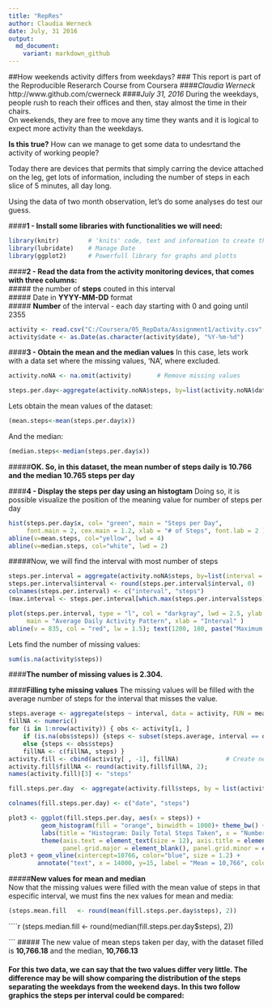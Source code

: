 ---
title: "RepRes"
author: Claudia Werneck
date: July, 31 2016
output:
  md_document:
    variant: markdown_github
---

##How weekends activity differs from weekdays?
### This report is part of the Reproducible Reserarch Course from Coursera
####_Claudia Werneck_  http://www.github.com/cwerneck
####_July 31, 2016_
During the weekdays, people rush to reach their offices and then, stay almost the time in their chairs.  
On weekends, they are free to move any time they wants and it is logical to expect more activity than the weekdays.

__Is this true?__ How can we manage to get some data to undesrtand the activity of working people?  

Today there are devices that permits that simply carring the device attached on the leg, get lots of information, including the number of steps in each slice of 5 minutes, all day long.

Using the data of two month observation, let's do some analyses do test our guess.

####__1 - Install some libraries with functionalities we will need:__

```{r init_packages, results='hold'}

library(knitr)        # 'knits' code, text and information to create the document in HTML
library(lubridate)    # Manage Date
library(ggplot2)      # Powerfull library for graphs and plotts
```
####__2 - Read the data from the activity monitoring devices, that comes with three columns:__   
#####  the number of __steps__ couted in this interval   
#####  Date in __YYYY-MM-DD__ format   
#####  __Number__ of the interval - each day starting with 0 and going until 2355   

```{r read_data}

activity <- read.csv("C:/Coursera/05_RepData/Assignment1/activity.csv", header=TRUE)  
activity$date <- as.Date(as.character(activity$date), "%Y-%m-%d")
```
####__3 - Obtain the mean and the median values__
In this case, lets work with a data set where the missing values, 'NA', where excluded.

```{r calculate_mean_Median}

activity.noNA <- na.omit(activity)       # Remove missing values 

steps.per.day<-aggregate(activity.noNA$steps, by=list(activity.noNA$date), sum)

```
Lets obtain the mean values of the dataset:  

```{r}
(mean.steps<-mean(steps.per.day$x))
```
And the median: 
```{r}
(median.steps<-median(steps.per.day$x))
```
#####__OK. So, in this dataset, the mean number of steps daily is 10.766 and the median 10.765 steps per day__  

####__4 - Display the steps per day using an histogtam__
Doing so, it is possible visualize the position of the meaning value for number of steps per day

```{r hist_per_day}

hist(steps.per.day$x, col= "green", main = "Steps per Day", 
     font.main = 2, cex.main = 1.2, xlab = "# of Steps", font.lab = 2 )
abline(v=mean.steps, col="yellow", lwd = 4)
abline(v=median.steps, col="white", lwd = 2)

```     
#####Now, we will find the interval with most number of steps  


```{r interval_max_steps}
steps.per.interval = aggregate(activity.noNA$steps, by=list(interval = activity.noNA$interval), FUN=mean)
steps.per.interval$interval <- round(steps.per.interval$interval, 0)        # Round to integers for plots
colnames(steps.per.interval) <- c("interval", "steps")
(max.interval <- steps.per.interval[which.max(steps.per.interval$steps), ]) # Interval with maximum steps  
```

```{r graph_average_interval}
plot(steps.per.interval, type = "l", col = "darkgray", lwd = 2.5, ylab = "# of Steps", font.lab = 2,
     main = "Average Daily Activity Pattern", xlab = "Interval" )
abline(v = 835, col = "red", lw = 1.5); text(1200, 180, paste("Maximum = 835"), col="red", cex=.75)  

```  
  
Lets find the number of missing values:

```{r calc_missing_values}
sum(is.na(activity$steps))  
```
####__The number of missing values is 2.304.__

####__Filling tyhe missing values__
The missing values will be filled with the average number of steps for the interval that misses the value.   


```{r filling_mV}

steps.average <- aggregate(steps ~ interval, data = activity, FUN = mean)
fillNA <- numeric()
for (i in 1:nrow(activity)) { obs <- activity[i, ]
    if (is.na(obs$steps)) {steps <- subset(steps.average, interval == obs$interval)$steps } 
    else {steps <- obs$steps}
    fillNA <- c(fillNA, steps) }
activity.fill <- cbind(activity[ , -1], fillNA)             # Create new dataset with imputed values filled
activity.fill$fillNA <- round(activity.fill$fillNA, 2); 
names(activity.fill)[3] <- "steps"
```

```{r new_histogram}
fill.steps.per.day  <- aggregate(activity.fill$steps, by = list(activity.fill$date), FUN = sum)

colnames(fill.steps.per.day) <- c("date", "steps")

plot3 <- ggplot(fill.steps.per.day, aes(x = steps)) + 
         geom_histogram(fill = "orange", binwidth = 1000)+ theme_bw() + 
         labs(title = "Histogram: Daily Total Steps Taken", x = "Number of Steps per Day", y = "Day Count") + 
         theme(axis.text = element_text(size = 12), axis.title = element_text(face = "bold"),
               panel.grid.major = element_blank(), panel.grid.minor = element_blank())
plot3 + geom_vline(xintercept=10766, color="blue", size = 1.2) +
        annotate("text", x = 14000, y=15, label = "Mean = 10,766", color="blue")
```

#####__New values for mean and median__  
Now that the missing values were filled with the mean value of steps in that especific interval, we must fins the nex values for mean and media:

```{r new_mean}

(steps.mean.fill   <- round(mean(fill.steps.per.day$steps), 2))  

```
````{r new_median}  

(steps.median.fill <- round(median(fill.steps.per.day$steps), 2))  

```
##### The new value of mean steps taken per day, with the dataset filled is __10,766.18__ and the median, __10,766.13__  

#### For this two data, we can say that the two values differ very little. The difference may be will show comparing the distribution of the steps separating the weekdays from the weekend days. In this two follow graphics the steps per interval could be compared:


